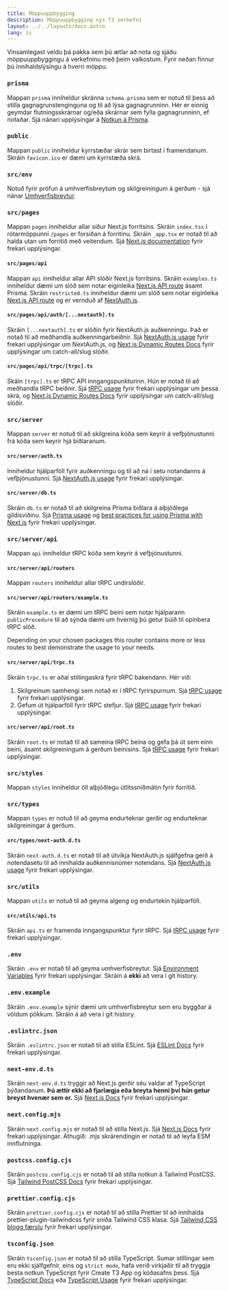 ```yaml
---
title: Möppuuppbygging
description: Möppuuppbygging nýs T3 verkefni
layout: ../../layouts/docs.astro
lang: is
---
```



Vinsamlegast veldu þá pakka sem þú ætlar að nota og sjáðu möppuuppbyggingu á verkefninu með þeim valkostum. Fyrir neðan finnur þú innihaldslýsingu á hverri möppu. 


<Form />

<Diagram />

<div data-components="prisma">

### `prisma`

Mappan `prisma` inniheldur skránna `schema.prisma` sem er notuð til þess að stilla gagnagrunstenginguna og til að lýsa gagnagrunninn. Hér er einnig geymdar flutningsskrárnar og/eða skrárnar sem fylla gagnagrunninn, ef notaðar. Sjá nánari upplýsingar á [Notkun á Prisma](/is/usage/prisma).

</div>
<div>

### `public`

Mappan `public` inniheldur kyrrstæðar skrár sem birtast í framendanum. Skráin `favicon.ico` er dæmi um kyrrstæða skrá.

</div>
<div>

### `src/env`

Notuð fyrir prófun á umhverfisbreytum og skilgreiningum á gerðum - sjá nánar [Umhverfisbreytur](usage/env-variables).

</div>
<div>

### `src/pages`

Mappan `pages` inniheldur allar síður Next.js forritsins. Skráin `index.tsx` í rótarmöppunni `/pages` er forsíðan á forritinu. Skráin `_app.tsx` er notað til að halda utan um forritið með veitendum. Sjá [Next.js documentation](https://nextjs.org/docs/basic-features/pages) fyrir frekari upplýsingar.

</div>
<div data-components="nextauth trpc">

#### `src/pages/api`

Mappan `api` inniheldur allar API slóðir Next.js forritsins. Skráin `examples.ts` inniheldur dæmi um slóð sem notar eiginleika [Next.js API route](https://nextjs.org/docs/api-routes/introduction) ásamt Prisma. Skráin `restricted.ts` inniheldur dæmi um slóð sem notar eiginleika [Next.js API route](https://nextjs.org/docs/api-routes/introduction) og er vernduð af [NextAuth.js](https://next-auth.js.org/).

</div>
<div data-components="nextauth">

#### `src/pages/api/auth/[...nextauth].ts`

Skráin `[...nextauth].ts` er slóðin fyrir NextAuth.js auðkenningu. Það er notað til að meðhandla auðkenningarbeiðnir. Sjá [NextAuth.js usage](usage/next-auth) fyrir frekari upplýsingar um NextAuth.js, og [Next.js Dynamic Routes Docs](https://nextjs.org/docs/routing/dynamic-routes) fyrir upplýsingar um catch-all/slug slóðir.

</div>
<div data-components="trpc">

#### `src/pages/api/trpc/[trpc].ts`

Skáin `[trpc].ts` er tRPC API inngangspunkturinn. Hún er notað til að meðhandla tRPC beiðnir. Sjá [tRPC usage](usage/trpc#-pagesapitrpctrpcts) fyrir frekari upplýsingar um þessa skrá, og [Next.js Dynamic Routes Docs](https://nextjs.org/docs/routing/dynamic-routes) fyrir upplýsingar um catch-all/slug slóðir.

</div>
<div data-components="trpc prisma nextauth">

### `src/server`

Mappan `server` er notuð til að skilgreina kóða sem keyrir á vefþjónustunni frá kóða sem keyrir hjá biðlaranum.

</div>
<div data-components="nextauth+trpc">

#### `src/server/auth.ts`

Inniheldur hjálparföll fyrir auðkenningu og til að ná í setu notandanns á vefþjónustunni. Sjá [NextAuth.js usage](usage/next-auth#usage-with-trpc) fyrir frekari upplýsingar.

</div>
<div data-components="prisma">

#### `src/server/db.ts`

Skráin `db.ts` er notað til að skilgreina Prisma biðlara á alþjóðlega gildisviðinu. Sjá [Prisma usage](usage/prisma#prisma-client) og [best practices for using Prisma with Next.js](https://www.prisma.io/docs/guides/database/troubleshooting-orm/help-articles/nextjs-prisma-client-dev-practices) fyrir frekari upplýsingar.

</div>
<div data-components="trpc">

### `src/server/api`

Mappan `api` inniheldur tRPC kóða sem keyrir á vefþjónustunni.

</div>
<div data-components="trpc">

#### `src/server/api/routers`

Mappan `routers` inniheldur allar tRPC undirslóðir.

</div>
<div data-components="trpc">

#### `src/server/api/routers/example.ts`

Skráin `example.ts` er dæmi um tRPC beini sem notar hjálparann `publicProcedure` til að sýnda dæmi um hvernig þú getur búið til opinbera tRPC slóð.

Depending on your chosen packages this router contains more or less routes to best demonstrate the usage to your needs.

</div>
<div data-components="trpc">

#### `src/server/api/trpc.ts`

Skráin `trpc.ts` er aðal stillingaskrá fyrir tRPC bakendann. Hér við:

1. Skilgreinum samhengi sem notað er í tRPC fyrirspurnum. Sjá [tRPC usage](usage/trpc#-servertrpccontextts) fyrir frekari upplýsingar.
2. Gefum út hjálparföll fyrir tRPC stefjur. Sjá [tRPC usage](usage/trpc#-servertrpctrpcts) fyrir frekari upplýsingar.

</div>

<div data-components="trpc">

#### `src/server/api/root.ts`

Skráin `root.ts` er notað til að sameina tRPC beina og gefa þá út sem einn beini, ásamt skilgreiningum á gerðum beinisins. Sjá [tRPC usage](usage/trpc#-servertrpcrouterts) fyrir frekari upplýsingar.

</div>
<div>

### `src/styles`

Mappan `styles` inniheldur öll alþjóðlegu útlitssniðmátin fyrir forritið.

</div>
<div data-components="nextauth">

### `src/types`

Mappan `types` er notuð til að geyma endurteknar gerðir og endurteknar skilgreiningar á gerðum.

</div>
<div data-components="nextauth">

#### `src/types/next-auth.d.ts`

Skráin `next-auth.d.ts` er notað til að útvíkja NextAuth.js sjálfgefna gerð á notendasetu til að innihalda auðkennisnúmer notendans. Sjá [NextAuth.js usage](usage/next-auth#inclusion-of-userid-on-the-session) fyrir frekari upplýsingar.

</div>
<div data-components="trpc">

### `src/utils`

Mappan `utils` er notuð til að geyma algeng og endurtekin hjálparföll.

</div>
<div data-components="trpc">

#### `src/utils/api.ts`

Skráin `api.ts` er framenda inngangspunktur fyrir tRPC. Sjá [tRPC usage](usage/trpc#-utilstrpcts) fyrir frekari upplýsingar.

</div>
<div>

### `.env`

Skráin `.env` er notað til að geyma umhverfisbreytur. Sjá [Environment Variables](usage/env-variables) fyrir frekari upplýsingar. Skráin á **ekki** að vera í git history.

</div>
<div>

### `.env.example`

Skráin `.env.example` sýnir dæmi um umhverfisbreytur sem eru byggðar á völdum pökkum. Skráin á að vera í git history.

</div>
<div>

### `.eslintrc.json`

Skráin `.eslintrc.json` er notað til að stilla ESLint. Sjá [ESLint Docs](https://eslint.org/docs/latest/user-guide/configuring/configuration-files) fyrir frekari upplýsingar.

</div>
<div>

### `next-env.d.ts`

Skráin `next-env.d.ts` tryggir að Next.js gerðir séu valdar af TypeScript þýðandanum. **Þú ættir ekki að fjarlægja eða breyta henni því hún getur breyst hvenær sem er.** Sjá [Next.js Docs](https://nextjs.org/docs/basic-features/typescript#existing-projects) fyrir frekari upplýsingar.

</div>
<div>

### `next.config.mjs`

Skráin `next.config.mjs` er notað til að stilla Next.js. Sjá [Next.js Docs](https://nextjs.org/docs/api-reference/next.config.js/introduction) fyrir frekari upplýsingar. Athugið: .mjs skrárendingin er notað til að leyfa ESM innflutninga.

</div>
<div data-components="tailwind">

### `postcss.config.cjs`

Skráin `postcss.config.cjs` er notað til að stilla notkun á Tailwind PostCSS. Sjá [Tailwind PostCSS Docs](https://tailwindcss.com/docs/installation/using-postcss) fyrir frekari upplýsingar.

</div>
<div data-components="tailwind">

### `prettier.config.cjs`

Skráin `prettier.config.cjs` er notað til að stilla Prettier til að innihalda prettier-plugin-tailwindcss fyrir sníða Tailwind CSS klasa. Sjá [Tailwind CSS blogg færslu](https://tailwindcss.com/blog/automatic-class-sorting-with-prettier) fyrir frekari upplýsingar.

</div>
<div>

### `tsconfig.json`

Skráin `tsconfig.json` er notað til að stilla TypeScript. Sumar stillingar sem eru ekki sjálfgefnir, eins og `strict mode`, hafa verið virkjaðir til að tryggja besta notkun TypeScript fyrir Create T3 App og kóðasafns þess. Sjá [TypeScript Docs](https://www.typescriptlang.org/docs/handbook/tsconfig-json.html) eða [TypeScript Usage](usage/typescript) fyrir frekari upplýsingar.

</div>
